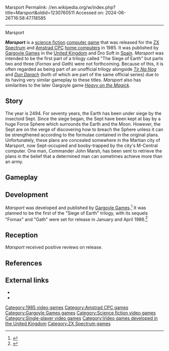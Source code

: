 Marsport
Permalink: //en.wikipedia.org/w/index.php?title=Marsport&oldid=1230760511
Accessed on: 2024-06-26T16:58:47.118585



------
Marsport
{{Short description|1985 video game}}
{{Infobox video game
| title = Marsport
|image = File:Marsport_boxart.jpg
|caption = Cover art
|developer = [[Gargoyle Games]]
|publisher = Gargoyle Games
|designer = Greg Follis <br> Roy Carter
|released = 1985
|genre = [[Arcade adventure]]
|modes = [[Single-player video game|Single-player]]
|platforms = [[Amstrad CPC]] <br> [[ZX Spectrum]]
}}

'''''Marsport''''' is a [[science fiction]] [[computer game]] that was released for the [[ZX Spectrum]] and [[Amstrad CPC]] [[home computer]]s in 1985. It was published by [[Gargoyle Games]] in the [[United Kingdom]] and Dro Soft in [[Spain]]. ''Marsport'' was intended to be the first part of a trilogy called "The Siege of Earth" but parts two and three (''Fornax'' and	''Gath'') were not forthcoming. Because of this, it is often regarded as being part of an unofficial trilogy alongside ''[[Tir Na Nog (game)|Tir Na Nog]]'' and ''[[Dun Darach]]'' (both of which are part of the same official series) due to its having very similar gameplay to these titles. ''Marsport'' also has similarities to the later Gargoyle game ''[[Heavy on the Magick]]''.

==Story==
The year is 2494. For seventy years, the Earth has been under siege by the insectoid Sept. Since the siege began, the Sept have been kept at bay by a huge Force Sphere which surrounds the Earth and the Moon. However, the Sept are on the verge of discovering how to breach the Sphere unless it can be strengthened according to the formulae contained in the original plans. Unfortunately, these plans are concealed somewhere in the Martian city of Marsport, now Sept-occupied and booby-trapped by the city's M-Central computer. One man, Commander John Marsh, has been sent to retrieve the plans in the belief that a determined man can sometimes achieve more than an army.

==Gameplay==

{{Empty section|date=November 2022}}

==Development==
''Marsport'' was developed and published by [[Gargoyle Games]].<ref>{{cite magazine|magazine=[[Crash (magazine)|Crash]]|title=Marsport|last=Candy|first=Robin|pages=42–43|issue=21|date=October 1985|url=https://archive.org/stream/crash-magazine-21/Crash_21_Oct_1985#page/n41/mode/2up}}</ref> It was planned to be the first of the "Siege of Earth" trilogy, with its sequels "Fornax" and "Gath" were set for release in January and April 1986.<ref>{{cite magazine|magazine=ZX Computing Magazine|title=Software News|page=12|date=December 1985|url=https://archive.org/stream/zxcomputing-magazine-1985-12/ZXComputing_1985_12#page/n11/mode/1up}}</ref>

==Reception==
{{Video game reviews
|AAction = 95%<ref>{{cite magazine|magazine=[[Amstrad Action]]|title=Action Test|last=Wade|first=Bob|pages=54–55|issue=3|date=December 1985|url=https://archive.org/details/amstrad-action-003/page/n53/mode/2up}}</ref>
|Amtix = 94%<ref>{{cite magazine|magazine=[[Amtix]]|title=Marsport|pages=16–17|issue=2|date=December 1985|url=https://archive.org/details/amtix-magazine-02/page/n15/mode/2up}}</ref>
|CRASH = 95%<ref>{{cite magazine|magazine=[[Crash (magazine)|Crash]]|title=Marsport|pages=12–13|issue=22|date=November 1985|url=https://archive.org/details/Crash_No._22_1985-11_Newsfield_GB/page/n11}}</ref>
|CVG = 33/40<ref>{{cite magazine|magazine=[[Computer And Video Games]]|title=C+VG Nov Software Reviews|page=24|issue=49|date=November 1985|url=https://archive.org/details/ComputerAndVideoGamesIssue049Nov85/page/n23}}</ref>
|SUser = {{rating|5|5}}<ref>{{cite magazine|magazine=[[Sinclair User]]|title=Adventure|page=128|issue=45|date=December 1985|url=https://archive.org/details/sinclair-user-magazine-045/page/n127}}</ref>
| award1Pub = ''Amstrad Action''
| award1 = Mastergame
}}
''Marsport'' received positive reviews on release.

==References==
{{Reflist}}

==External links==
* {{Internet Archive game|/zx_Marsport_1985_Gargoyle_Games}}
*{{WoS game|id=0003040}}

[[Category:1985 video games]]
[[Category:Amstrad CPC games]]
[[Category:Gargoyle Games games]]
[[Category:Science fiction video games]]
[[Category:Single-player video games]]
[[Category:Video games developed in the United Kingdom]]
[[Category:ZX Spectrum games]]